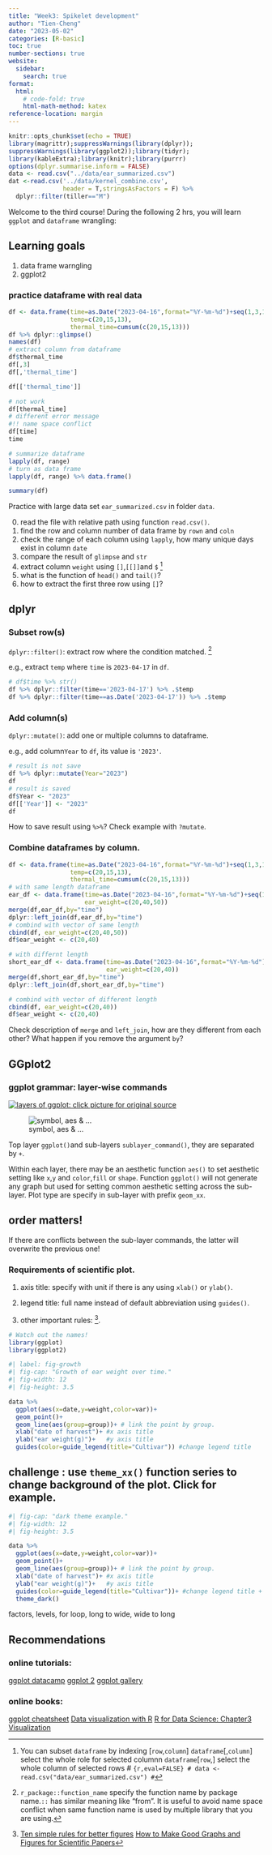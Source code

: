 ```yaml
---
title: "Week3: Spikelet development"
author: "Tien-Cheng"
date: "2023-05-02"
categories: [R-basic]
toc: true
number-sections: true
website: 
  sidebar:
    search: true
format:
  html: 
    # code-fold: true
    html-math-method: katex
reference-location: margin
---
```


```r
knitr::opts_chunk$set(echo = TRUE)
library(magrittr);suppressWarnings(library(dplyr));
suppressWarnings(library(ggplot2));library(tidyr);
library(kableExtra);library(knitr);library(purrr)
options(dplyr.summarise.inform = FALSE)
data <- read.csv("../data/ear_summarized.csv")
dat <-read.csv('../data/kernel_combine.csv',
               header = T,stringsAsFactors = F) %>%
  dplyr::filter(tiller=="M")
```

Welcome to the third course! During the following 2 hrs, you will learn `ggplot` and `dataframe` wrangling:

::: {.callout-note}
# Learning goals
1.  data frame warngling
2.  ggplot2
:::

### practice dataframe with real data

```r
df <- data.frame(time=as.Date("2023-04-16",format="%Y-%m-%d")+seq(1,3,1),
                 temp=c(20,15,13), 
                 thermal_time=cumsum(c(20,15,13)))
df %>% dplyr::glimpse() 
names(df)
# extract column from dataframe
df$thermal_time
df[,3]
df[,'thermal_time']

df[['thermal_time']]

# not work
df[thermal_time]
# different error message
#!! name space conflict
df[time]
time

# summarize dataframe
lapply(df, range)
# turn as data frame
lapply(df, range) %>% data.frame()

summary(df)

```
::: {.callout-note}
Practice with large data set `ear_summarized.csv` in folder `data`.

0.  read the file with relative path using function `read.csv()`.
1.  find the row and column number of data frame by `rown` and `coln`
2.  check the range of each column using `lapply`, how many unique days exist in column `date`
3.  compare the result of `glimpse` and `str`
4.  extract column `weight` using `[]`,`[[]]`and `$` [^extract]
5.  what is the function of `head()` and `tail()`?
6.  how to extract the first three row using `[]`? 
:::

[^extract]: You can subset `dataframe` by indexing \[`row`,`column`\]
`dataframe`\[,`column`\] select the whole role for selected columnn
`dataframe`\[`row`,\] select the whole column of selected rows
# ```{r,eval=FALSE}
# data <- read.csv("data/ear_summarized.csv")
# ```

## dplyr

### Subset row(s)
`dplyr::filter()`: extract row where the condition matched.  [^meaning]

[^meaning]:`r_package::function_name` specify the function name by package name.`::` has similar meaning like "from".
It is useful to avoid name space conflict when same function name is used by multiple library that you are using.

e.g., extract `temp` where `time` is `2023-04-17` in `df`.
```r
# df$time %>% str()
df %>% dplyr::filter(time=='2023-04-17') %>% .$temp
df %>% dplyr::filter(time==as.Date('2023-04-17')) %>% .$temp
```

### Add column(s)

`dplyr::mutate()`: add one or multiple columns to dataframe.

e.g., add column`Year` to `df`, its value is `'2023'`.

```r
# result is not save
df %>% dplyr::mutate(Year="2023") 
df
# result is saved
df$Year <- "2023"
df[['Year']] <- "2023"
df
```
::: {.callout-note}
How to save result using `%>%`?
Check example with `?mutate`.
::: 

### Combine dataframes by column.

```r
df <- data.frame(time=as.Date("2023-04-16",format="%Y-%m-%d")+seq(1,3,1),
                 temp=c(20,15,13), 
                 thermal_time=cumsum(c(20,15,13)))
# with same length dataframe
ear_df <- data.frame(time=as.Date("2023-04-16",format="%Y-%m-%d")+seq(1,3,1),
                     ear_weight=c(20,40,50))
merge(df,ear_df,by="time")
dplyr::left_join(df,ear_df,by="time")
# combind with vector of same length 
cbind(df, ear_weight=c(20,40,50))
df$ear_weight <- c(20,40)

# with differnt length 
short_ear_df <- data.frame(time=as.Date("2023-04-16",format="%Y-%m-%d")+seq(1,2,1),
                           ear_weight=c(20,40))
merge(df,short_ear_df,by="time")
dplyr::left_join(df,short_ear_df,by="time")

# combind with vector of different length 
cbind(df, ear_weight=c(20,40))
df$ear_weight <- c(20,40)

```
::: {.callout-note}
Check description of `merge` and `left_join`, how are they different from each other?
What happen if you remove the argument `by`?
::: 
## GGplot2
### ggplot grammar: layer-wise commands 

[![layers of ggplot: click picture for original source ](Rpubs.png)](https://api.rpubs.com/NemiVoraR/511391)

![symbol, aes & ...](GGplot.png)

Top layer `ggplot()`and sub-layers `sublayer_command()`, they are separated by `+`.

Within each layer, there may be an aesthetic function `aes()` to set aesthetic setting like `x`,`y` and `color`,`fill` or `shape`. 
Function `ggplot()` will not generate any graph but used for setting common aesthetic setting across the sub-layer. Plot type are specify in sub-layer with prefix `geom_xx`. 

::: {.callout-important}
##  order matters!
If there are conflicts between the sub-layer commands, the latter will overwrite the previous one!
::: 

### Requirements of scientific plot.

1.  axis title: specify with unit if there is any using `xlab()` or `ylab()`.

2.  legend title: full name instead of default abbreviation using `guides()`.

3.  other important rules: [^2].

[^2]: [Ten simple rules for better figures](https://journals.plos.org/ploscompbiol/article?id=10.1371/journal.pcbi.1003833)
[How to Make Good Graphs and Figures for Scientific Papers](https://www.simplifiedsciencepublishing.com/resources/how-to-make-good-graphs-and-figures-for-scientific-papers)

```r
# Watch out the names!
library(ggplot)
library(ggplot2)
```

```r
#| label: fig-growth
#| fig-cap: "Growth of ear weight over time."
#| fig-width: 12
#| fig-height: 3.5

data %>% 
  ggplot(aes(x=date,y=weight,color=var))+
  geom_point()+
  geom_line(aes(group=group))+ # link the point by group.
  xlab("date of harvest")+ #x axis title
  ylab("ear weight(g)")+   #y axis title
  guides(color=guide_legend(title="Cultivar")) #change legend title 
```

::: {.callout-tip collapse="true"}
## challenge : use `theme_xx()` function series to change background of the plot. Click for example.
```r
#| fig-cap: "dark theme example."
#| fig-width: 12
#| fig-height: 3.5

data %>% 
  ggplot(aes(x=date,y=weight,color=var))+
  geom_point()+
  geom_line(aes(group=group))+ # link the point by group.
  xlab("date of harvest")+ #x axis title
  ylab("ear weight(g)")+   #y axis title
  guides(color=guide_legend(title="Cultivar"))+ #change legend title +
  theme_dark()
```
:::

factors, levels, for loop, long to wide, wide to long 

## Recommendations 

### online tutorials:
[ggplot datacamp](https://www.datacamp.com/cheat-sheet/ggplot2-cheat-sheet)
[ggplot 2](https://ggplot2.tidyverse.org)
[ggplot gallery](https://r-graph-gallery.com)

### online books: 
[ggplot cheatsheet](https://www.maths.usyd.edu.au/u/UG/SM/STAT3022/r/current/Misc/data-visualization-2.1.pdf)
[Data visualization with R](https://rkabacoff.github.io/datavis/)
[R for Data Science: Chapter3 Visualization](https://r4ds.had.co.nz/data-visualisation.html)